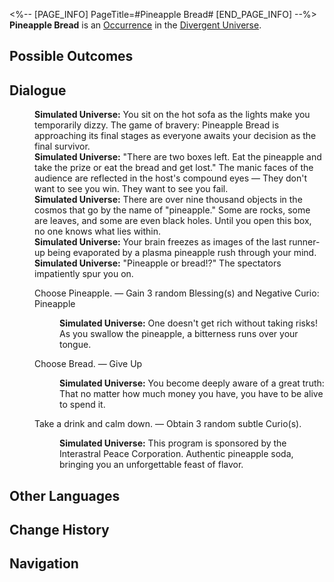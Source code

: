 <%-- [PAGE_INFO]
PageTitle=#Pineapple Bread#
[END_PAGE_INFO] --%>
{{Stub}}
{{Simulated Universe Event Infobox
|id            = 21901
|title         = 
|image         = Occurrence Gift Box.png
|domains_su    = 
|domains_swarm = 
|domains_gng   = 
|domains_du    = Unknown
|domains_und   = 
|requirements  = 
|prev          = 
|next          = 
|characters    = 
|factions      = 
|order         = 
|order_du      = 101
}}
'''Pineapple Bread''' is an [[Divergent Universe/Occurrence|Occurrence]] in the [[Divergent Universe]].

==Possible Outcomes==
{{Possible Outcomes
|choice_1 = Choose Pineapple.
|result_1 = Gain 3 random Blessing(s) and Negative Curio: Pineapple

|choice_2 = Choose Bread.
|result_2 = Give Up

|choice_3 = Take a drink and calm down.
|result_3 = Obtain 3 random subtle Curio(s).

}}
<!--
==Gameplay Notes==
* 
-->
==Dialogue==
{{Dialogue Start}}
:'''Simulated Universe:''' You sit on the hot sofa as the lights make you temporarily dizzy. The game of bravery: Pineapple Bread is approaching its final stages as everyone awaits your decision as the final survivor.
:'''Simulated Universe:''' "There are two boxes left. Eat the pineapple and take the prize or eat the bread and get lost." The manic faces of the audience are reflected in the host's compound eyes &mdash; They don't want to see you win. They want to see you fail.
:'''Simulated Universe:''' There are over nine thousand objects in the cosmos that go by the name of "pineapple." Some are rocks, some are leaves, and some are even black holes. Until you open this box, no one knows what lies within.
:'''Simulated Universe:''' Your brain freezes as images of the last runner-up being evaporated by a plasma pineapple rush through your mind.
:'''Simulated Universe:''' "Pineapple or bread!?" The spectators impatiently spur you on.
:{{DIcon|Star}} Choose Pineapple. &mdash; Gain 3 random Blessing(s) and Negative Curio: Pineapple
::'''Simulated Universe:''' One doesn't get rich without taking risks! As you swallow the pineapple, a bitterness runs over your tongue.
:{{DIcon|Star}} Choose Bread. &mdash; Give Up
::'''Simulated Universe:''' You become deeply aware of a great truth: That no matter how much money you have, you have to be alive to spend it.
:{{DIcon|Star}} Take a drink and calm down. &mdash; Obtain 3 random subtle Curio(s).
::'''Simulated Universe:''' This program is sponsored by the Interastral Peace Corporation. Authentic pineapple soda, bringing you an unforgettable feast of flavor.
{{Dialogue End}}

==Other Languages==
{{Other Languages
|en   = Pineapple Bread
|zhs  = 菠萝面包
|zht  = 鳳梨麵包
|ja   = パイナップルパン
|ko   = 파인애플 빵
|es   = Pan de piña
|fr   = Pain d'ananas
|ru   = Ананасовая булка
|th   = ขนมปังสับปะรด
|vi   = Bánh Mì Dứa
|de   = Ananasbrot
|id   = Roti Nanas
|pt   = Pão e Abacaxi
}}

==Change History==
{{Change History|2.5}}

==Navigation==
{{Occurrence Navbox}}